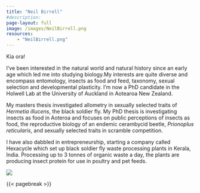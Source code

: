 ```yaml
---
title: "Neil Birrell"
#description:
page-layout: full
image: /images/NeilBirrell.png
resources:
    - "NeilBirrell.png"
---
```


::: {.column-page-inset}
::: {.column-page-inset-left}
Kia ora! 

I've been interested in the natural world and natural history since an early age which led me into studying biology.My interests are quite diverse and encompass entomology, insects as food and feed, taxonomy, sexual selection and developmental plasticity. I'm now a PhD candidate in the Holwell Lab at the University of Auckland in Aotearoa New Zealand.

My masters thesis investigated allometry in sexually selected traits of *Hermetia illucens*, the black soldier fly. My PhD thesis is investigating insects as food in Aoteroa and focuses on public perceptions of insects as food, the reproductive biology of an endemic cerambycid beetle, *Prionoplus reticularis*, and sexually selected traits in scramble competition.

I have also dabbled in entrepreneurship, starting a company called Hexacycle which set up black soldier fly waste processing plants in Kerala, India. Processing up to 3 tonnes of organic waste a day, the plants are producing insect protein for use in poultry and pet feeds.

:::
<div class="column-margin column-container">
![](/images/NeilBirrell.png){.rounded}
</div>
:::

{{< pagebreak >}}

::: {.column-page-inset .text-center}
```{=html}
<a class="btn btn-outline-dark", href="https://github.com/nbir012" target="_blank" rel="noopener noreferrer">
    <i class="bi bi-github" role='img' aria-label='Github'></i>
</a>
<a class="btn btn-outline-dark", href="https://www.linkedin.com/in/neilbirrell/" target="_blank" rel="noopener noreferrer">
    <i class="bi bi-linkedin" role='img' aria-label='LinkedIn'></i>
</a>
<a class="btn btn-outline-dark", href="https://scholar.google.com/citations?hl=en&user=tg-YRR4AAAAJ" target="_blank" rel="noopener noreferrer">
    <i class="ai ai-google-scholar" role='img' aria-label='Google Scholar'></i>
</a>
<a class="btn btn-outline-dark", href="https://orcid.org/0000-0002-7961-1626" target="_blank" rel="noopener noreferrer">
    <i class="ai ai-orcid" role='img' aria-label='orcid'></i>
</a>
<a class="btn btn-outline-dark", href="mailto:neil.birrell@gmail.com" target="_blank" rel="noopener noreferrer">
    <i class="ai bi-envelope" role='img' aria-label='email'></i>
</a>
```
:::
